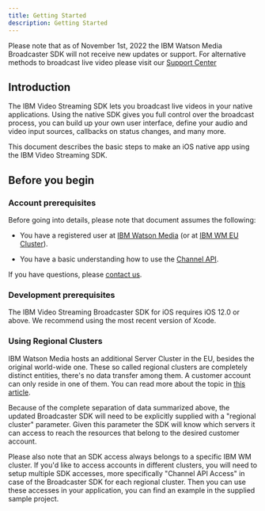 ```yaml
---
title: Getting Started
description: Getting Started
---
```


<InlineNotification kind="warning" className="bx--no-gutter-sm">

Please note that as of November 1st, 2022 the IBM Watson Media Broadcaster SDK will not receive new updates or support. For alternative methods to broadcast live video please visit our [Support Center](https://support.video.ibm.com/hc/en-us/categories/200545448-Broadcasting-on-IBM-Watson-Media)

</InlineNotification>

## Introduction

The IBM Video Streaming SDK lets you broadcast live videos in your native applications. Using the native SDK gives you full control over the broadcast process, you can build up your own user interface, define your audio and video input sources, callbacks on status changes, and many more.

This document describes the basic steps to make an iOS native app using the IBM Video Streaming SDK.

## Before you begin

### Account prerequisites

Before going into details, please note that document assumes the following:

*  You have a registered user at [IBM Watson Media] (or at [IBM WM EU Cluster]).

*  You have a basic understanding how to use the [Channel API][Channel API Documentation].

If you have questions, please [contact us].

### Development prerequisites

The IBM Video Streaming Broadcaster SDK for iOS requires iOS 12.0 or above.
We recommend using the most recent version of Xcode.

### Using Regional Clusters

IBM Watson Media hosts an additional Server Cluster in the EU, besides the original world-wide one.
These so called regional clusters are completely distinct entities, there's no data transfer among them. A customer account can only reside in one of them.
You can read more about the topic in [this article](https://blog.video.ibm.com/streaming-product-updates/server-cluster-in-europe-for-streaming-video/).

Because of the complete separation of data summarized above, the updated Broadcaster SDK will need to be explicitly supplied with a "regional cluster" parameter.
Given this parameter the SDK will know which servers it can access to reach the resources that belong to the desired customer account.

Please also note that an SDK access always belongs to a specific IBM WM cluster. If you'd like to access accounts in different clusters,
you will need to setup multiple SDK accesses, more specifically "Channel API Access" in case of the Broadcaster SDK for each regional cluster.
Then you can use these accesses in your application, you can find an example in the supplied sample project.

[IBM Watson Media]: http://video.ibm.com/
[IBM WM EU Cluster]: http://eu.video.ibm.com/
[Channel API Documentation]: https://developers.video.ibm.com/channel-api-basic-channel-management "IBM Video Streaming Channel API"
[contact us]: https://video.ibm.com/enterprise-video/contact
